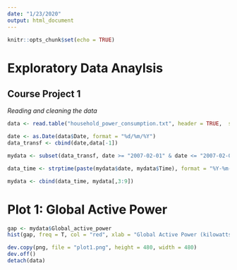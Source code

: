 ```yaml
---
date: "1/23/2020"
output: html_document
---
```


```r
knitr::opts_chunk$set(echo = TRUE)
```

# Exploratory Data Anaylsis
## Course Project 1

*Reading and cleaning the data*
```r

data <- read.table("household_power_consumption.txt", header = TRUE,  sep = ";", na.strings = "?")
```

```r
date <- as.Date(data$Date, format = "%d/%m/%Y")
data_transf <- cbind(date,data[-1])
```

```r
mydata <- subset(data_transf, date >= "2007-02-01" & date <= "2007-02-02")

data_time <- strptime(paste(mydata$date, mydata$Time), format = "%Y-%m-%d %H:%M:%S")

mydata <- cbind(data_time, mydata[,3:9])
```

# Plot 1: Global Active Power

```r
gap <- mydata$Global_active_power
hist(gap, freq = T, col = "red", xlab = "Global Active Power (kilowatts)", ylab = "Frequency", main = "Global Active Power")
```

```r
dev.copy(png, file = "plot1.png", height = 480, width = 480)
dev.off()
detach(data)
```
